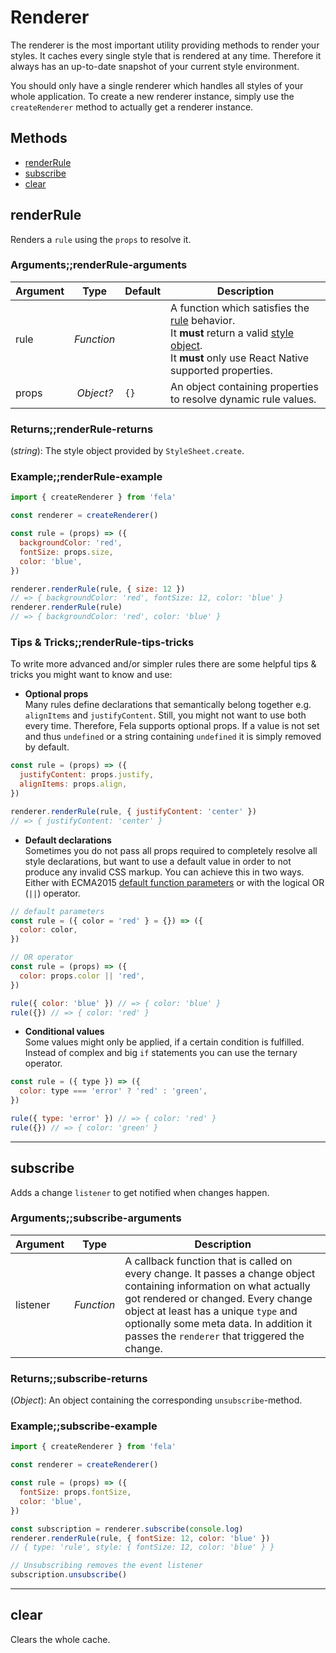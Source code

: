 

# Renderer

The renderer is the most important utility providing methods to render your styles. It caches every single style that is rendered at any time. Therefore it always has an up-to-date snapshot of your current style environment.<br />

You should only have a single renderer which handles all styles of your whole application.
To create a new renderer instance, simply use the `createRenderer` method to actually get a renderer instance.

## Methods

- [renderRule](#renderrule)
- [subscribe](#subscribe)
- [clear](#clear)

## renderRule

Renders a `rule` using the `props` to resolve it.

### Arguments;;renderRule-arguments

| Argument | Type       | Default | Description                                                                                                                                                                                                            |
| -------- | ---------- | ------- | ---------------------------------------------------------------------------------------------------------------------------------------------------------------------------------------------------------------------- |
| rule     | _Function_ |         | A function which satisfies the [rule](../../basics/Rules.md) behavior.<br />It **must** return a valid [style object](../../basics/Rules.md#styleobject).<br />It **must** only use React Native supported properties. |
| props    |  *Object?* | `{}`    | An object containing properties to resolve dynamic rule values.                                                                                                                                                        |

### Returns;;renderRule-returns

(_string_): The style object provided by `StyleSheet.create`.

### Example;;renderRule-example

```javascript
import { createRenderer } from 'fela'

const renderer = createRenderer()

const rule = (props) => ({
  backgroundColor: 'red',
  fontSize: props.size,
  color: 'blue',
})

renderer.renderRule(rule, { size: 12 })
// => { backgroundColor: 'red', fontSize: 12, color: 'blue' }
renderer.renderRule(rule)
// => { backgroundColor: 'red', color: 'blue' }
```

### Tips & Tricks;;renderRule-tips-tricks

To write more advanced and/or simpler rules there are some helpful tips & tricks you might want to know and use:

- **Optional props**<br />
  Many rules define declarations that semantically belong together e.g. `alignItems` and `justifyContent`. Still, you might not want to use both every time. Therefore, Fela supports optional props. If a value is not set and thus `undefined` or a string containing `undefined` it is simply removed by default.

```javascript
const rule = (props) => ({
  justifyContent: props.justify,
  alignItems: props.align,
})

renderer.renderRule(rule, { justifyContent: 'center' })
// => { justifyContent: 'center' }
```

- **Default declarations**<br />
  Sometimes you do not pass all props required to completely resolve all style declarations, but want to use a default value in order to not produce any invalid CSS markup. You can achieve this in two ways. Either with ECMA2015 [default function parameters](https://developer.mozilla.org/en-US/docs/Web/JavaScript/Reference/Functions/Default_parameters) or with the logical OR (`||`) operator.

```javascript
// default parameters
const rule = ({ color = 'red' } = {}) => ({
  color: color,
})

// OR operator
const rule = (props) => ({
  color: props.color || 'red',
})

rule({ color: 'blue' }) // => { color: 'blue' }
rule({}) // => { color: 'red' }
```

- **Conditional values**<br />
  Some values might only be applied, if a certain condition is fulfilled. Instead of complex and big `if` statements you can use the ternary operator.

```javascript
const rule = ({ type }) => ({
  color: type === 'error' ? 'red' : 'green',
})

rule({ type: 'error' }) // => { color: 'red' }
rule({}) // => { color: 'green' }
```

---

## subscribe

Adds a change `listener` to get notified when changes happen.

### Arguments;;subscribe-arguments

| Argument | Type       | Description                                                                                                                                                                                                                                                                                    |
| -------- | ---------- | ---------------------------------------------------------------------------------------------------------------------------------------------------------------------------------------------------------------------------------------------------------------------------------------------- |
| listener | _Function_ | A callback function that is called on every change. It passes a change object containing information on what actually got rendered or changed. Every change object at least has a unique `type` and optionally some meta data. In addition it passes the `renderer` that triggered the change. |

### Returns;;subscribe-returns

(_Object_): An object containing the corresponding `unsubscribe`-method.

### Example;;subscribe-example

```javascript
import { createRenderer } from 'fela'

const renderer = createRenderer()

const rule = (props) => ({
  fontSize: props.fontSize,
  color: 'blue',
})

const subscription = renderer.subscribe(console.log)
renderer.renderRule(rule, { fontSize: 12, color: 'blue' })
// { type: 'rule', style: { fontSize: 12, color: 'blue' } }

// Unsubscribing removes the event listener
subscription.unsubscribe()
```

---

## clear

Clears the whole cache.
